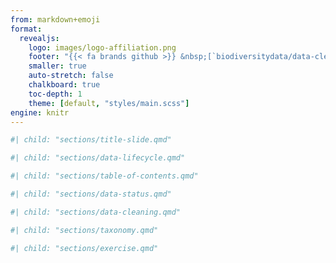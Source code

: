 ```yaml
---
from: markdown+emoji
format:
  revealjs:
    logo: images/logo-affiliation.png
    footer: "{{< fa brands github >}} &nbsp;[`biodiversitydata/data-cleaning`](https://github.com/biodiversitydata/data-cleaning) &nbsp; &bull; &nbsp; {{< fa brands creative-commons >}} {{< fa brands creative-commons-by >}} &nbsp;[`cc-by-4.0`](https://creativecommons.org/licenses/by/4.0/deed.en)"
    smaller: true
    auto-stretch: false
    chalkboard: true
    toc-depth: 1
    theme: [default, "styles/main.scss"]
engine: knitr
---
```


<!-- Insert section 'Title slide' -->

```r
#| child: "sections/title-slide.qmd"
```

<!-- Insert section 'Where are we?' -->

```r
#| child: "sections/data-lifecycle.qmd"
```

<!-- Insert section 'Table of contents' -->

```r
#| child: "sections/table-of-contents.qmd"
```


<!-- Insert section 'Raw vs. derived data' -->

```r
#| child: "sections/data-status.qmd"
```

<!-- Insert section 'Data cleaning' -->

```r
#| child: "sections/data-cleaning.qmd"
```


<!-- Insert section 'Data homogenization' -->

```r
#| child: "sections/taxonomy.qmd"
```


<!-- Insert section 'Exercise' -->

```r
#| child: "sections/exercise.qmd"
```

